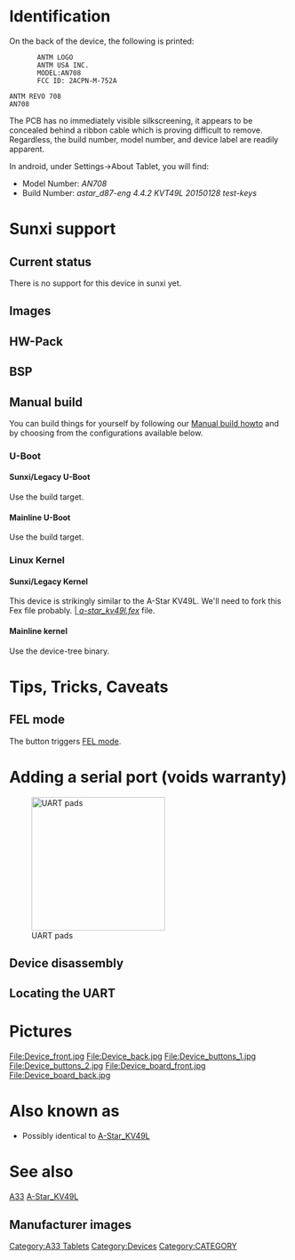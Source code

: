 {{Infobox Board
 | image        = [[File:Device_front.jpg|250px]]
 | manufacturer = [manta.com/c/mx4430p/antm-usa-inc]
 | dimensions   = width''190.5'' x breadth''108'' x height''10.2''
 | release_date = {{Edit|Month year}}
 | website      = [http://www.manta.com/cp/mx4430p/550c99fdbd2a5a746d479a1e/tablet-pc]
 | soc          = [[A33]] @ 1.2Ghz
 | dram         = 1GiB DDR3 @ {{Edit|xxx}}MHz
 | nand         = 8GB
 | power        = DC 5V @ 3A, 3700mAh 3.7V Li-Ion battery
 | lcd          = 1024x600 (7" 10:6)
 | touchscreen  = 5-finger capacitive/resistive ([[Touchscreen#Silead|Silead GSL2681]])
 | video        = HDMI (Type A/B/C - full/mini/micro), VGA
 | audio        = 3.5mm headphone plug, 3.5mm microphone plug, internal speaker, internal microphone
 | network      = WiFi 802.11 b/g/n ([[Wifi#Ampak|Ampak 6210]]), Bluetooth ([[Wifi#Ampak|Ampak 6210]])
 | storage      = µSD
 | usb          = 1 USB2.0 OTG
 | camera       = 0.3MP (640x480) front, 2.0MP (1600x1200) rear
 | other        = Accelerometer ([[Accelerometer#FreeScale|MMA7660(263 7660 BRAC)]]), GPS, IRDA
 | headers      = UART, JTAG, LCD, VGA, ...
}}

{{Remove_only_when_finished|This page needs to be properly filled according to the [[New_Device_howto |New Device Howto]] and the [[New_Device_page|New Device Page guide]].}}

{{Remove|If a device is special, then feel free to provide a terse description of what makes this device so special. But terse, no novels, no marketing blurb.}}

= Identification =

On the back of the device, the following is printed:
		ANTM LOGO
		ANTM USA INC.
		MODEL:AN708
		FCC ID: 2ACPN-M-752A
<pre>ANTM REVO 708
AN708</pre>

The PCB has no immediately visible silkscreening, it appears to be concealed
behind a ribbon cable which is proving difficult to remove. Regardless, the
build number, model number, and device label are readily apparent.

In android, under Settings->About Tablet, you will find:
* Model Number: ''AN708''
* Build Number: ''astar_d87-eng 4.4.2 KVT49L 20150128 test-keys''

= Sunxi support =

== Current status ==

There is no support for this device in sunxi yet.

== Images ==

{{Remove|Optional. Add MANUFACTURER DEVICE specific sunxi ROM images here. E.g. a livesuit image or some other linux image which uses linux-sunxi code. Do not put non-sunxi images here, they should live under [[#See_also|See also]]. If no sunxi based images are available, this section can be removed.}}

== HW-Pack ==

{{Remove|Optional. Add MANUFACTURER DEVICE sunxi HW-pack specifics here. When empty, this section can be removed.}}

== BSP ==

{{Remove|Optional. Add MANUFACTURER DEVICE sunxi BSP specifics here. When empty, this section can be removed.}}

== Manual build ==

You can build things for yourself by following our [[Manual_build_howto | Manual build howto]] and by choosing from the configurations available below.

=== U-Boot ===

==== Sunxi/Legacy U-Boot ====

Use the ''{{Edit|MANUFACTURER_DEVICE}}'' build target.

==== Mainline U-Boot ====

Use the ''{{Edit|MANUFACTURER_DEVICE}}'' build target.

=== Linux Kernel ===

==== Sunxi/Legacy Kernel ====

This device is strikingly similar to the A-Star KV49L. We'll need to fork this
Fex file probably. [https://github.com/linux-sunxi/sunxi-boards/blob/master/sys_config/a33/a-star_kv49l.fex | ''a-star_kv49l.fex''] file.

==== Mainline kernel ====

Use the ''{{Edit|FAMILY-CHIP-DEVICE.dtb}}'' device-tree binary.

= Tips, Tricks, Caveats =

{{Remove|Add MANUFACTURER DEVICE specific tips, tricks, Caveats and nice to have changes here.}}

== FEL mode ==

The {{Edit|something}} button triggers [[FEL | FEL mode]].

== {{Edit|Device specific topic}} ==

{{Remove|If there are no further device specific topics to add, remove these sections.}}

== {{Edit|...}} ==

= Adding a serial port ('''voids warranty''') =

[[File:device_uart.jpg|thumb|240px|{{Remove|DEVICE}} UART pads]]

{{Remove|This section explains how to attach a serial port to the device. Make sure it refers to our [[UART|UART howto]]. For a development board, you can just mention how to find the header with the pins and include a picture, and you can remove the warranty voiding warning.}}

== Device disassembly ==

{{Remove|If necessary, provide a short description of how to open the device. Perhaps explain how the pins can be most easily popped. If pins do need to be popped, mention the [[Plastic_tool|Plastic tool howto]].}}

== Locating the UART ==

{{Remove|Describe how to find the RX,TX,GND signals here, and mention the [[UART|UART howto]].}}

= Pictures =

{{Remove|Take some pictures of your device, [[Special:Upload | upload them]], and add them here. DO NOT UPLOAD PICTURES WHICH YOU PLUCKED OFF THE INTERNET.}}

<gallery>
File:Device_front.jpg
File:Device_back.jpg
File:Device_buttons_1.jpg
File:Device_buttons_2.jpg
File:Device_board_front.jpg
File:Device_board_back.jpg
</gallery>

= Also known as =

* Possibly identical to [[A-Star_KV49L]]

= See also =

[[A33]]
[[Category:A33 Tablets]]
[[A-Star_KV49L]]

== Manufacturer images ==

{{Remove|Optional. Add non-sunxi images in this section.}}

[[Category:Devices]]
[[Category:CATEGORY]]

